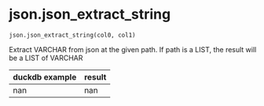# json.json_extract_string { #duckops.json.json_extract_string }

`json.json_extract_string(col0, col1)`

Extract VARCHAR from json at the given path. If path is a LIST, the result will be a LIST of VARCHAR

| duckdb example | result |
| -------------- | ------ |
| nan | nan |
